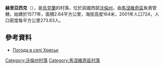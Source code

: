 {{coord|51|16|59|N|25|53|2|E|scale:30000|display=title}}

'''赫里亞西克'''（{{lang-uk|Хряськ}}），是[[烏克蘭|烏克蘭]]的村落，位於該國西部[[沃倫州|沃倫州]]，由[[馬涅維奇區|馬涅維奇區]]負責管轄，始建於1577年，面積2.64平方公里，海拔高度164米，2001年人口724，人口密度每平方公里273.83人。

==參考資料==
* [http://weather.in.ua/ua/volynskaja/27611 Погода в селі Хряськ] {{Wayback|url=http://weather.in.ua/ua/volynskaja/27611 |date=20111219115547 }}

[[Category:沃倫州村落|Category:沃倫州村落]]
[[Category:馬涅維奇區村落|Category:馬涅維奇區村落]]


{{Volyn-geo-stub}}